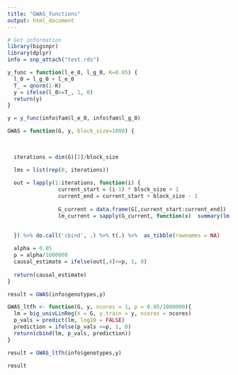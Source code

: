 ```yaml
---
title: "GWAS_functions"
output: html_document
---
```


```r
# Get information
library(bigsnpr)
library(dplyr)
info = snp_attach("test.rds")

y_func = function(l_e_0, l_g_0, K=0.05) {
  l_0 = l_g_0 + l_e_0
  T_ = qnorm(1-K)
  y = ifelse(l_0>=T_, 1, 0)
  return(y)
}

y = y_func(info$fam$l_e_0, info$fam$l_g_0)
```

```r
GWAS = function(G, y, block_size=1000) {

  
  
  iterations = dim(G)[2]/block_size

  lms = list(rep(0, iterations))
  
  out = lapply(1:iterations, function(i) {
                current_start = (i-1) * block_size + 1
                current_end = current_start + block_size - 1
  
                G_current = data.frame(G[,current_start:current_end])
                lm_current = sapply(G_current, function(x)  summary(lm(y ~ x))$coefficients[2,1:4])
  

  }) %>% do.call('cbind', .) %>% t(.) %>%  as_tibble(rownames = NA)
  
  alpha = 0.05
  p = alpha/1000000
  causal_estimate = ifelse(out[,4]<=p, 1, 0)
  
  return(causal_estimate)
}
```

```r
result = GWAS(info$genotypes,y)
```

```r
GWAS_ltfh <- function(G, y, ncores = 1, p = 0.05/1000000){
  lm = big_univLinReg(X = G, y.train = y, ncores = ncores)
  p_vals = predict(lm, log10 = FALSE)
  prediction = ifelse(p_vals <=p, 1, 0)
  return(cbind(lm, p_vals, prediction))
}
```

```r
result = GWAS_ltfh(info$genotypes,y)

result
```

